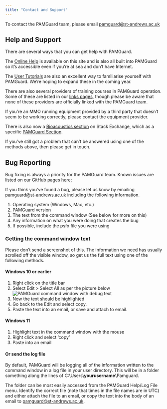 ```yaml
---
title: "Contact and Support"
---
```


To contact the PAMGuard team, please email [pamguard\@st-andrews.ac.uk](mailto:pamguard@st-andrews.ac.uk)

## Help and Support

There are several ways that you can get help with PAMGuard. 

The [Online Help](olhelp/index.html) is available on this site and is also all built into PAMGuard so it's accessible even if you're at sea and don't have Internet. 

The [User Tutorials](tutorials.qmd) are also an excellent way to familiarise yourself with PAMGuard. 
We're hoping to expand these in the coming year.

There are also several providers of training courses in PAMGuard operation. Some of these
are listed in our [links pages](links/mmo.qmd#mmo-and-pam-training), though please be aware 
that none of these providers are officially linked with the PAMGuard team.

If you're an MMO running equipment provided by a third party that doesn't seem to be working correctly, 
please contact the equipment provider. 

There is also now a [Bioacoustics section](https://bioacoustics.stackexchange.com/) on Stack Exchange, which as a specific [PAMGuard Section](https://bioacoustics.stackexchange.com/questions/tagged/pamguard).

If you've still got a problem that can't be answered using one of the methods above, then please get in touch. 

## Bug Reporting

Bug fixing is always a priority for the PAMGuard team. Known issues are listed on our GitHub pages [here](https://github.com/PAMGuard/PAMGuard/issues);

If you think you've found a bug, please let us know by emailing [pamguard\@st-andrews.ac.uk](mailto:pamguard@st-andrews.ac.uk) including the following information.

1.  Operating system (Windows, Mac, etc.)
2.  PAMGuard version
3.  The text from the command window (See below for more on this)
4.  Any information on what you were doing that creates the bug
5.  If possible, include the psfx file you were using

### Getting the command window text

Please don't send a screenshot of this. The information we need has usually scrolled off the visible window, so get us the full text using one of the following methods.

#### Windows 10 or earlier

1.  Right click on the title bar
2.  Select Edit \> Select All as per the picture below ![PAMGuard command window with debug text](./images/cmdselect.png)
3.  Now the text should be highlighted
4.  Go back to the Edit and select copy.
5.  Paste the text into an email, or save and attach to email.

#### Windows 11

1.  Highlight text in the command window with the mouse
2.  Right click and select 'copy'
3.  Paste into an email

#### Or send the log file

By default, PAMGuard will be logging all of the information written to the command window in a log file in your user directory. This will be in a folder something along the lines of C:\\Users\\**yourusername**\\Pamguard.

The folder can be most easily accessed from the PAMGuard Help/Log File menu. Identify the correct file (note that times in the file names are in UTC) and either attach the file to an email, or copy the text into the body of an email to [pamguard\@st-andrews.ac.uk](mailto:pamguard@st-andrews.ac.uk).
